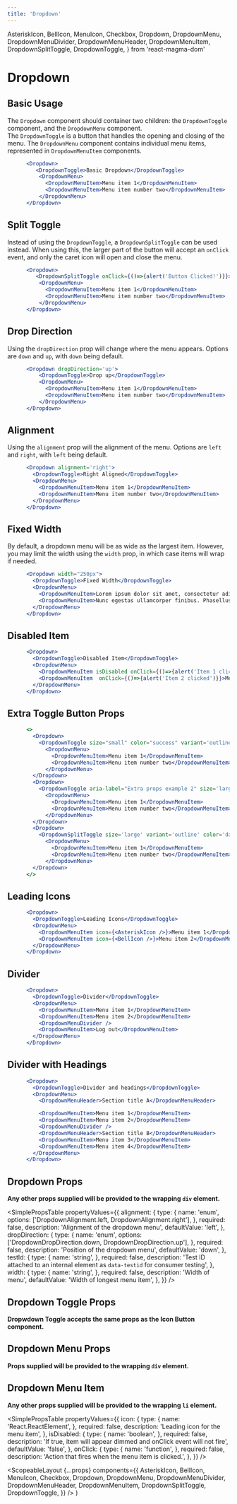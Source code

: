 ```yaml
---
title: 'Dropdown'
---
```


  AsteriskIcon,
  BellIcon,
  MenuIcon,
  Checkbox,
  Dropdown,
  DropdownMenu,
  DropdownMenuDivider,
  DropdownMenuHeader,
  DropdownMenuItem,
  DropdownSplitToggle,
  DropdownToggle,
} from 'react-magma-dom'

# Dropdown

## Basic Usage

The `Dropdown` component should container two children: the `DropdownToggle` component, and the `DropdownMenu` component.  
The `DropdownToggle` is a button that handles the opening and closing of the menu. The `DropdownMenu` component contains individual menu items,
represented in `DropdownMenuItem` components.

```.jsx
      <Dropdown>
         <DropdownToggle>Basic Dropdown</DropdownToggle>
          <DropdownMenu>
            <DropdownMenuItem>Menu item 1</DropdownMenuItem>
            <DropdownMenuItem>Menu item number two</DropdownMenuItem>
          </DropdownMenu>
      </Dropdown>
```

## Split Toggle

Instead of using the `DropdownToggle`, a `DropdownSplitToggle` can be used instead. When using this, the larger part of the button will accept an `onClick` event, and only the caret icon will open and close the menu.

```.jsx
      <Dropdown>
         <DropdownSplitToggle onClick={()=>{alert('Button Clicked!')}}>Split Toggle</DropdownSplitToggle>
          <DropdownMenu>
            <DropdownMenuItem>Menu item 1</DropdownMenuItem>
            <DropdownMenuItem>Menu item number two</DropdownMenuItem>
          </DropdownMenu>
      </Dropdown>
```

## Drop Direction

Using the `dropDirection` prop will change where the menu appears. Options are `down` and `up`, with `down` being default.

```.jsx
      <Dropdown dropDirection='up'>
          <DropdownToggle>Drop up</DropdownToggle>
          <DropdownMenu>
            <DropdownMenuItem>Menu item 1</DropdownMenuItem>
            <DropdownMenuItem>Menu item number two</DropdownMenuItem>
          </DropdownMenu>
      </Dropdown>
```

## Alignment

Using the `alignment` prop will the alignment of the menu. Options are `left` and `right`, with `left` being default.

```.jsx
      <Dropdown alignment='right'>
        <DropdownToggle>Right Aligned</DropdownToggle>
        <DropdownMenu>
          <DropdownMenuItem>Menu item 1</DropdownMenuItem>
          <DropdownMenuItem>Menu item number two</DropdownMenuItem>
        </DropdownMenu>
      </Dropdown>
```

## Fixed Width

By default, a dropdown menu will be as wide as the largest item. However, you may limit the width using the `width` prop, in which case items will wrap if needed.

```.jsx
      <Dropdown width="250px">
        <DropdownToggle>Fixed Width</DropdownToggle>
        <DropdownMenu>
          <DropdownMenuItem>Lorem ipsum dolor sit amet, consectetur adipiscing elit. Nulla tellus turpis, finibus et bibendum eget, rhoncus ut risus. Proin nec nisi ut eros aliquam interdum.</DropdownMenuItem>
          <DropdownMenuItem>Nunc egestas ullamcorper finibus. Phasellus non risus id mauris dignissim molestie in sit amet enim. In condimentum fringilla sodales.</DropdownMenuItem>
        </DropdownMenu>
      </Dropdown>
```

## Disabled Item

```.jsx
      <Dropdown>
        <DropdownToggle>Disabled Item</DropdownToggle>
        <DropdownMenu>
          <DropdownMenuItem isDisabled onClick={()=>{alert('Item 1 clicked')}}>Menu item 1</DropdownMenuItem>
          <DropdownMenuItem  onClick={()=>{alert('Item 2 clicked')}}>Menu item 2</DropdownMenuItem>
        </DropdownMenu>
      </Dropdown>
```

## Extra Toggle Button Props

```.jsx
      <>
        <Dropdown>
          <DropdownToggle size="small" color="success" variant='outline'>Extra Props Example 1</DropdownToggle>
            <DropdownMenu>
              <DropdownMenuItem>Menu item 1</DropdownMenuItem>
              <DropdownMenuItem>Menu item number two</DropdownMenuItem>
            </DropdownMenu>
        </Dropdown>
        <Dropdown>
          <DropdownToggle aria-label="Extra props example 2" size='large' variant='link' icon={<MenuIcon />} />
            <DropdownMenu>
              <DropdownMenuItem>Menu item 1</DropdownMenuItem>
              <DropdownMenuItem>Menu item number two</DropdownMenuItem>
            </DropdownMenu>
        </Dropdown>
        <Dropdown>
          <DropdownSplitToggle size='large' variant='outline' color='danger'>Extra Props Split</DropdownSplitToggle>
            <DropdownMenu>
              <DropdownMenuItem>Menu item 1</DropdownMenuItem>
              <DropdownMenuItem>Menu item number two</DropdownMenuItem>
            </DropdownMenu>
        </Dropdown>
      </>
```

## Leading Icons

```.jsx
      <Dropdown>
        <DropdownToggle>Leading Icons</DropdownToggle>
        <DropdownMenu>
          <DropdownMenuItem icon={<AsteriskIcon />}>Menu item 1</DropdownMenuItem>
          <DropdownMenuItem icon={<BellIcon />}>Menu item 2</DropdownMenuItem>
        </DropdownMenu>
      </Dropdown>
```

## Divider

```.jsx
      <Dropdown>
        <DropdownToggle>Divider</DropdownToggle>
        <DropdownMenu>
          <DropdownMenuItem>Menu item 1</DropdownMenuItem>
          <DropdownMenuItem>Menu item 2</DropdownMenuItem>
          <DropdownMenuDivider />
          <DropdownMenuItem>Log out</DropdownMenuItem>
        </DropdownMenu>
      </Dropdown>
```

## Divider with Headings

```.jsx
      <Dropdown>
        <DropdownToggle>Divider and headings</DropdownToggle>
        <DropdownMenu>
          <DropdownMenuHeader>Section title A</DropdownMenuHeader>

          <DropdownMenuItem>Menu item 1</DropdownMenuItem>
          <DropdownMenuItem>Menu item 2</DropdownMenuItem>
          <DropdownMenuDivider />
          <DropdownMenuHeader>Section title B</DropdownMenuHeader>
          <DropdownMenuItem>Menu item 3</DropdownMenuItem>
          <DropdownMenuItem>Menu item 4</DropdownMenuItem>
        </DropdownMenu>
      </Dropdown>
```

## Dropdown Props

**Any other props supplied will be provided to the wrapping `div` element.**

<SimplePropsTable
  propertyValues={{
    alignment: {
      type: {
        name: 'enum',
        options: ['DropdownAlignment.left, DropdownAlignment.right'],
      },
      required: false,
      description: 'Alignment of the dropdown menu',
      defaultValue: 'left',
    },
    dropDirection: {
      type: {
        name: 'enum',
        options: ['DropdownDropDirection.down, DropdownDropDirection.up'],
      },
      required: false,
      description: 'Position of the dropdown menu',
      defaultValue: 'down',
    },
    testId: {
      type: {
        name: 'string',
      },
      required: false,
      description:
        'Test ID attached to an internal element as `data-testid` for consumer testing',
    },
    width: {
      type: {
        name: 'string',
      },
      required: false,
      description: 'Width of menu',
      defaultValue: 'Width of longest menu item',
    },
  }}
/>

## Dropdown Toggle Props

**Dropwdown Toggle accepts the same props as the <Link to="/api/icon-button">Icon Button</Link> component.**

## Dropdown Menu Props

**Props supplied will be provided to the wrapping `div` element.**

## Dropdown Menu Item

**Any other props supplied will be provided to the wrapping `li` element.**

<SimplePropsTable
  propertyValues={{
    icon: {
      type: {
        name: 'React.ReactElement',
      },
      required: false,
      description: 'Leading icon for the menu item',
    },
    isDisabled: {
      type: {
        name: 'boolean',
      },
      required: false,
      description:
        'If true, item will appear dimmed and onClick event will not fire',
      defaultValue: 'false',
    },
    onClick: {
      type: {
        name: 'function',
      },
      required: false,
      description: 'Action that fires when the menu item is clicked.',
    },
  }}
/>

  <ScopeableLayout
    {...props}
    components={{
      AsteriskIcon,
      BellIcon,
      MenuIcon,
      Checkbox,
      Dropdown,
      DropdownMenu,
      DropdownMenuDivider,
      DropdownMenuHeader,
      DropdownMenuItem,
      DropdownSplitToggle,
      DropdownToggle,
    }}
  />
)
